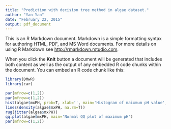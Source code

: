 ```yaml
---
title: "Prediction with decision tree method in algae dataset."
author: "Yan Yan"
date: "February 22, 2015"
output: pdf_document
---
```


This is an R Markdown document. Markdown is a simple formatting syntax for authoring HTML, PDF, and MS Word documents. For more details on using R Markdown see <http://rmarkdown.rstudio.com>.

When you click the **Knit** button a document will be generated that includes both content as well as the output of any embedded R code chunks within the document. You can embed an R code chunk like this:

```r
library(DMwR)
library(car)

par(mfrow=c(1,2))
par(mfrow=c(1,2))
hist(algae$mxPH, prob=T, xlab='', main='Histogram of maixmum pH value', ylim=0:1)
lines(density(algae$mxPH, na.rm=T))
rug(jitter(algae$mxPH))
qq.plot(algae$mxPH, main='Normal QQ plot of maximum pH')
par(mfrow=c(1,2))

```

